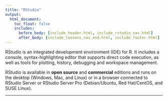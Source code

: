 ```yaml
---
title: "RStudio"
output:
  html_document:
    toc_float: false
    includes:
      before_body: [include_header.html, include_rstudio_nav.html]
      after_body: [include_lessons_nav_end.html, include_footer.html]
---
```


RStudio is an integrated development environment (IDE) for R. It includes a console, syntax-highlighting editor that supports direct code execution, as well as tools for plotting, history, debugging and workspace management.

RStudio is available in **open source** and **commercial** editions and runs on the desktop (Windows, Mac, and Linux) or in a browser connected to RStudio Server or RStudio Server Pro (Debian/Ubuntu, Red Hat/CentOS, and SUSE Linux).



***

